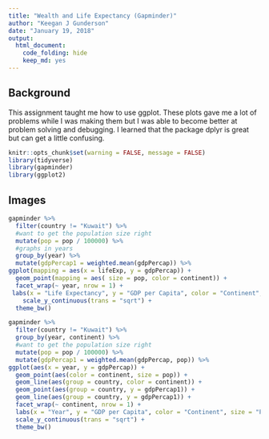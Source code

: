 ```yaml
---
title: "Wealth and Life Expectancy (Gapminder)"
author: "Keegan J Gunderson"
date: "January 19, 2018"
output: 
  html_document: 
    code_folding: hide
    keep_md: yes
---
```


## Background

This assignment taught me how to use ggplot. These plots gave me a lot of problems while I was making them but I was able to become better at problem solving and debugging. I learned that the package dplyr is great but can get a little confusing.

```r
knitr::opts_chunk$set(warning = FALSE, message = FALSE)
library(tidyverse)
library(gapminder)
library(ggplot2)

```


## Images 
```r
gapminder %>%
  filter(country != "Kuwait") %>%
  #want to get the population size right 
  mutate(pop = pop / 100000) %>%
  #graphs in years
  group_by(year) %>%
  mutate(gdpPercap1 = weighted.mean(gdpPercap)) %>% 
ggplot(mapping = aes(x = lifeExp, y = gdpPercap)) + 
  geom_point(mapping = aes( size = pop, color = continent)) +
  facet_wrap(~ year, nrow = 1) +
 labs(x = "Life Expectancy", y = "GDP per Capita", color = "Continent", size = "Population (100K)") +
    scale_y_continuous(trans = "sqrt") +
  theme_bw()

```

```r

gapminder %>%
  filter(country != "Kuwait") %>%
  group_by(year, continent) %>% 
  #want to get the population size right 
  mutate(pop = pop / 100000) %>%
  mutate(gdpPercap1 = weighted.mean(gdpPercap, pop)) %>%
ggplot(aes(x = year, y = gdpPercap)) + 
  geom_point(aes(color = continent, size = pop)) +
  geom_line(aes(group = country, color = continent)) +
  geom_point(aes(group = country, y = gdpPercap1)) +
  geom_line(aes(group = country, y = gdpPercap1)) +
  facet_wrap(~ continent, nrow = 1) +
  labs(x = "Year", y = "GDP per Capita", color = "Continent", size = "Population (100K)") +
  scale_y_continuous(trans = "sqrt") +
  theme_bw()
  
```
    